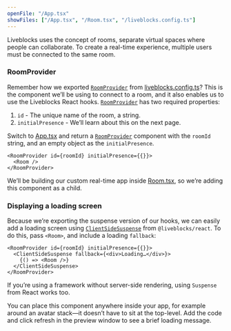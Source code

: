 ```yaml
---
openFile: "/App.tsx"
showFiles: ["/App.tsx", "/Room.tsx", "/liveblocks.config.ts"]
---
```


Liveblocks uses the concept of rooms, separate virtual spaces where people can
collaborate. To create a real-time experience, multiple users must be connected
to the same room.

### RoomProvider

Remember how we exported [`RoomProvider`][] from [liveblocks.config.ts][]? This
is the component we’ll be using to connect to a room, and it also enables us to
use the Liveblocks React hooks. [`RoomProvider`][] has two required properties:

1.  `id` - The unique name of the room, a string.
2.  `initialPresence` - We’ll learn about this on the next page.

Switch to [App.tsx][] and return a [`RoomProvider`][] component with the
`roomId` string, and an empty object as the `initialPresence`.

```tsx
<RoomProvider id={roomId} initialPresence={{}}>
  <Room />
</RoomProvider>
```

We’ll be building our custom real-time app inside [Room.tsx][], so we’re adding
this component as a child.

### Displaying a loading screen

Because we’re exporting the suspense version of our hooks, we can easily add a
loading screen using [`ClientSideSuspense`][] from `@liveblocks/react`. To do
this, pass `<Room>`, and include a loading `fallback`:

```tsx highlight="2-4"
<RoomProvider id={roomId} initialPresence={{}}>
  <ClientSideSuspense fallback={<div>Loading…</div>}>
    {() => <Room />}
  </ClientSideSuspense>
</RoomProvider>
```

<Banner title="Suspense">

If you’re using a framework without server-side rendering, using `Suspense` from
React works too.

</Banner>

You can place this component anywhere inside your app, for example around an
avatar stack—it doesn’t have to sit at the top-level. Add the code and click
refresh in the preview window to see a brief loading message.

[`roomprovider`]: /docs/api-reference/liveblocks-react#RoomProvider
[`clientsidesuspense`]: /docs/api-reference/liveblocks-react#suspense-avoid-ssr
[liveblocks.config.ts]: #/liveblocks.config.ts
[app.tsx]: #/App.tsx
[room.tsx]: #/Room.tsx
